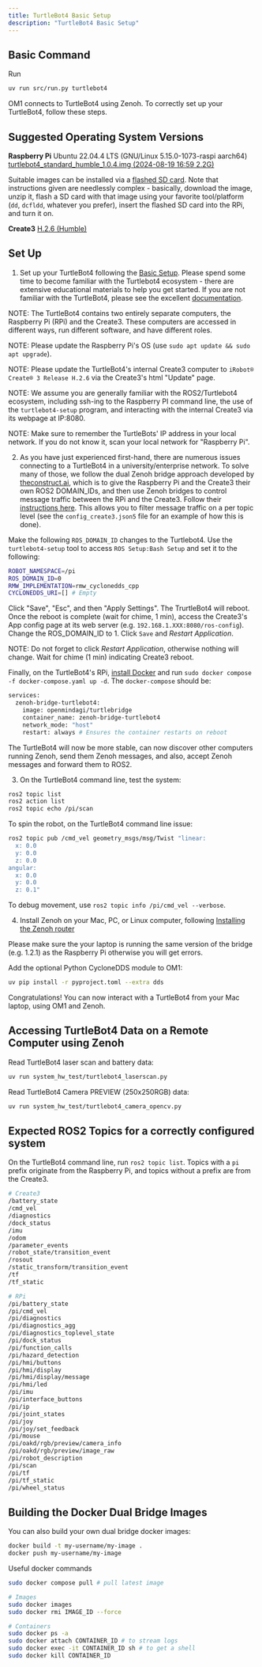 ```yaml
---
title: TurtleBot4 Basic Setup
description: "TurtleBot4 Basic Setup"
---
```


## Basic Command 

Run

```bash Run Robot
uv run src/run.py turtlebot4
```

OM1 connects to TurtleBot4 using Zenoh. To correctly set up your TurtleBot4, follow these steps.

## Suggested Operating System Versions

**Raspberry Pi** 
Ubuntu 22.04.4 LTS (GNU/Linux 5.15.0-1073-raspi aarch64)
[turtlebot4_standard_humble_1.0.4.img (2024-08-19 16:59 2.2G)](http://download.ros.org/downloads/turtlebot4/turtlebot4_standard_humble_1.0.4.zip)

Suitable images can be installed via a [flashed SD card](https://turtlebot.github.io/turtlebot4-user-manual/setup/basic.html). Note that instructions given are needlessly complex - basically, download the image, unzip it, flash a SD card with that image using your favorite tool/platform (`dd`, `dcfldd`, whatever you prefer), insert the flashed SD card into the RPi, and turn it on.

**Create3**
[H.2.6 (Humble)](https://github.com/iRobotEducation/create3_docs/releases/download/H.2.6/Create3-H.2.6.swu)

## Set Up

1. Set up your TurtleBot4 following the [Basic Setup](https://turtlebot.github.io/turtlebot4-user-manual/setup/basic.html). Please spend some time to become familiar with the Turtlebot4 ecosystem - there are extensive educational materials to help you get started. If you are not familiar with the TurtleBot4, please see the excellent [documentation](https://turtlebot.github.io/turtlebot4-user-manual/). 

NOTE: The TurtleBot4 contains two entirely separate computers, the Raspberry Pi (RPi) and the Create3. These computers are accessed in different ways, run different software, and have different roles. 

NOTE: Please update the Raspberry Pi's OS (use `sudo apt update && sudo apt upgrade`).

NOTE: Please update the TurtleBot4's internal Create3 computer to `iRobot® Create® 3 Release H.2.6` via the Create3's html "Update" page.

NOTE: We assume you are generally familiar with the ROS2/Turtlebot4 ecosystem, including ssh-ing to the Raspberry PI command line, the use of the `turtlebot4-setup` program, and interacting with the internal Create3 via its webpage at IP:8080. 

NOTE: Make sure to remember the TurtleBots' IP address in your local network. If you do not know it, scan your local network for "Raspberry Pi". 

2. As you have just experienced first-hand, there are numerous issues connecting to a TurtleBot4 in a university/enterprise network. To solve many of those, we follow the dual Zenoh bridge approach developed by [theconstruct.ai](www.theconstruct.ai), which is to give the Raspberry Pi and the Create3 their own ROS2 DOMAIN_IDs, and then use Zenoh bridges to control message traffic between the RPi and the Create3. Follow their [instructions here](https://hub.docker.com/r/theconstructai/zenoh-bridge-ros2dds). This allows you to filter message traffic on a per topic level (see the `config_create3.json5` file for an example of how this is done).

Make the following `ROS_DOMAIN_ID` changes to the Turtlebot4. Use the `turtlebot4-setup` tool to access `ROS Setup:Bash Setup` and set it to the following:

```bash
ROBOT_NAMESPACE=/pi
ROS_DOMAIN_ID=0
RMW_IMPLEMENTATION=rmw_cyclonedds_cpp
CYCLONEDDS_URI=[] # Empty
```

Click "Save", "Esc", and then "Apply Settings". The TrurtleBot4 will reboot. Once the reboot is complete (wait for chime, 1 min), access the Create3's App config page at its web server (e.g. `192.168.1.XXX:8080/ros-config`). Change the ROS_DOMAIN_ID to 1. Click `Save` and _Restart Application_. 

NOTE: Do not forget to click _Restart Application_, otherwise nothing will change. Wait for chime (1 min) indicating Create3 reboot. 

Finally, on the TurtleBot4's RPi, [install Docker](https://docs.docker.com/engine/install/raspberry-pi-os/) and run `sudo docker compose -f docker-compose.yaml up -d`. The `docker-compose` should be:

```bash docker-compose.yaml
services:
  zenoh-bridge-turtlebot4:
    image: openmindagi/turtlebridge
    container_name: zenoh-bridge-turtlebot4
    network_mode: "host"
    restart: always # Ensures the container restarts on reboot
```

The TurtleBot4 will now be more stable, can now discover other computers running Zenoh, send them Zenoh messages, and also, accept Zenoh messages and forward them to ROS2.

3. On the TurtleBot4 command line, test the system:

```bash
ros2 topic list
ros2 action list
ros2 topic echo /pi/scan
```

To spin the robot, on the TurtleBot4 command line issue:

```bash
ros2 topic pub /cmd_vel geometry_msgs/msg/Twist "linear:
  x: 0.0
  y: 0.0
  z: 0.0
angular:
  x: 0.0
  y: 0.0
  z: 0.1"
```

To debug movement, use `ros2 topic info /pi/cmd_vel --verbose`.

4. Install Zenoh on your Mac, PC, or Linux computer, following [Installing the Zenoh router](https://zenoh.io/docs/getting-started/installation/)

Please make sure the your laptop is running the same version of the bridge (e.g. 1.2.1) as the Raspberry Pi otherwise you will get errors.

Add the optional Python CycloneDDS module to OM1:

```bash
uv pip install -r pyproject.toml --extra dds
```

Congratulations! You can now interact with a TurtleBot4 from your Mac laptop, using OM1 and Zenoh.

## Accessing TurtleBot4 Data on a Remote Computer using Zenoh

Read TurtleBot4 laser scan and battery data:
```bash
uv run system_hw_test/turtlebot4_laserscan.py
```
Read TurtleBot4 Camera PREVIEW (250x250RGB) data:
```bash
uv run system_hw_test/turtlebot4_camera_opencv.py
```
## Expected ROS2 Topics for a correctly configured system

On the TurtleBot4 command line, run `ros2 topic list`. Topics with a `pi` prefix originate from the Raspberry Pi, and topics without a prefix are from the Create3.

```bash
# Create3
/battery_state
/cmd_vel
/diagnostics
/dock_status
/imu
/odom
/parameter_events
/robot_state/transition_event
/rosout
/static_transform/transition_event
/tf
/tf_static

# RPi
/pi/battery_state
/pi/cmd_vel
/pi/diagnostics
/pi/diagnostics_agg
/pi/diagnostics_toplevel_state
/pi/dock_status
/pi/function_calls
/pi/hazard_detection
/pi/hmi/buttons
/pi/hmi/display
/pi/hmi/display/message
/pi/hmi/led
/pi/imu
/pi/interface_buttons
/pi/ip
/pi/joint_states
/pi/joy
/pi/joy/set_feedback
/pi/mouse
/pi/oakd/rgb/preview/camera_info
/pi/oakd/rgb/preview/image_raw
/pi/robot_description
/pi/scan
/pi/tf
/pi/tf_static
/pi/wheel_status
```

## Building the Docker Dual Bridge Images

You can also build your own dual bridge docker images:

```bash
docker build -t my-username/my-image .
docker push my-username/my-image
```

Useful docker commands
```bash
sudo docker compose pull # pull latest image

# Images
sudo docker images
sudo docker rmi IMAGE_ID --force

# Containers
sudo docker ps -a
sudo docker attach CONTAINER_ID # to stream logs
sudo docker exec -it CONTAINER_ID sh # to get a shell
sudo docker kill CONTAINER_ID
```
